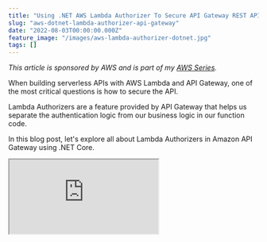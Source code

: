 ```yaml
---
title: "Using .NET AWS Lambda Authorizer To Secure API Gateway REST API"
slug: "aws-dotnet-lambda-authorizer-api-gateway"
date: "2022-08-03T00:00:00.000Z"
feature_image: "/images/aws-lambda-authorizer-dotnet.jpg"
tags: []
---
```


_This article is sponsored by AWS and is part of my [AWS Series](__GHOST_URL__/tag/aws/)._

When building serverless APIs with AWS Lambda and API Gateway, one of the most critical questions is how to secure the API.

Lambda Authorizers are a feature provided by API Gateway that helps us separate the authentication logic from our business logic in our function code.

In this blog post, let's explore all about Lambda Authorizers in Amazon API Gateway using .NET Core.

<iframe src="https://www.youtube.com/embed/5kI2wZWp4NU" />

You will learn:

*   Build an AWS Lambda Authorizer using .NET Core
*   Set up Lambda Authorizer in API Gateway
*   Caching Authorizer Responses in API Gateway
*   Pass data from Authorizer to Lambda Function code

If you are new to building REST API using .NET and Amazon API Gateway, check out the below article to get started.

[

How To Build an API Gateway REST API Using AWS Lambda Proxy Integration?

In this post, you will learn how to build a REST API using Amazon API Gateway with AWS Lambda Proxy integration built in .NET Core. Learn how to build and set up the Lambda integration, connect to a DynamoDB database and perform CRUD operations.

![](/images/favicon.ico)Rahul NathRahul Pulikkot Nath

![](/images/aws_lambda.jpg)

](__GHOST_URL__/blog/amazon-api-gateway-rest-api-lambda-proxy-integration)

For this post, I will use the API Gateway REST API built in the above article.

.NET Core Lambda Function
-------------------------

To set up an Authorizer for API Gateway, we first need to build a Lambda Function. With the AWS Toolkit installed for Visual Studio, use the Lambda Function and the Empty template to build a Lambda Authorizer function. Install the `Amazon.Lambda.APIGatewayEvents` [NuGet package](https://www.nuget.org/packages/Amazon.Lambda.APIGatewayEvents) to get the API Gateway custom authorizer request/response classes - `APIGatewayCustomAuthorizerRequest` and `APIGatewayCustomAuthorizerResponse`.

The `Type` and `MethodArn` property on the `APIGatewayCustomAuthorizerRequest` object is populated for all request types. `Type` indicates the type of Authorizer, and the `MethodArn` indicates the method for which the Lambda Authorizer was invoked.

### Types of Lambda Authorizer

There are two types of Lambda Authorizers.

*   _**TOKEN**_ Authorizer → Receives the caller’s identity in a bearer token, e.g., JWT or OAuth token
*   _**REQUEST**_ Authorizer → Receives the caller’s identity in a combination of headers, query string parameters, stage, and context variables.

The type of Authorizer is decided based on how it’s set up in the API Gateway when we add the Custom Authorizer. (We will see this later in the post).

Based on the type of the Authorizer, the request parameters that come into the Lambda Authorizer Function are different. When using the Token Authorizer, the `AuthorizationToken` property is populated with the bearer token from the incoming request. API Gateway does this automatically. When using Request Authorizer, the `AuthorizationToken` property is null, and all other properties, `Headers`, `QueryStringParameters`, `PathParameters`, `StageVariables` etc., are populated.

#### Sample Token Validation using .NET

The validation mechanisms change based on the type of token and how it’s generated. If you have an Identity server setup for your organization, use that to validate tokens and retrieve associated details. This might involve an additional HTTP call to the Identity Server.

For this blog post, I am using [JSON Web Token Builder](http://jwtbuilder.jamiekurtz.com/) to generate test tokens. To validate the token, I use the `JwtSecurityTokenHandler` class and the _privateKey_ used to sign the token (in that online tool).

    private static ClaimsPrincipal? ValidateToken(string authToken)
        {
            const string privateKey = "qwertyuiopasdfghjklzxcvbnm123456";
            var tokenHandler = new JwtSecurityTokenHandler();
            var validationParameters = new TokenValidationParameters()
            {
                ValidateLifetime = false,
                ValidateAudience = false,
                ValidateIssuer = false,
                IssuerSigningKey = new SymmetricSecurityKey(Encoding.UTF8.GetBytes(privateKey)) 
            };
    
            try
            {
                return tokenHandler.ValidateToken(authToken, validationParameters, out SecurityToken validatedToken);
            }
            catch (Exception)
            {
                return null;
            }
        }
    

If the token is valid, it returns a `ClaimsPrincipal` object instance which contains information about the token.

Below is the decoded payload of the test JWT token I am using.

    {
      "iss": "Online JWT Builder",
      "iat": 1658808785,
      "exp": 1690344785,
      "aud": "www.example.com",
      "sub": "hello@rahulpnath.com",
      "GivenName": "Rahul",
      "Surname": "Nath",
      "Email": "hello@rahulpnath.com",
      "Role": [
        "Admin",
        "User"
      ],
      "UserId": "e660c2dd-2688-44de-82d1-41590ae4aace"
    }
    

Use the appropriate key names to retrieve the claims from the `ClaimsPrincipal`. Below is an example of retrieving the userId value from the Claims.

`var userId = claimsPricipal.FindFirst("UserId")?.Value;`

### API Gateway Authorized and Unauthorized Responses

Lambda Authorizer returns the same response object, `APIGatewayCustomAuthorizerResponse`, for both authorized and unauthorized responses.

    return new APIGatewayCustomAuthorizerResponse()
    {
        PrincipalID = userId,
        PolicyDocument = new APIGatewayCustomAuthorizerPolicy()
        {
            Statement = new List<APIGatewayCustomAuthorizerPolicy.IAMPolicyStatement>
            {
                new APIGatewayCustomAuthorizerPolicy.IAMPolicyStatement()
                {
                    Effect = "Allow",
                    Resource = new HashSet<string> { request.MethodArn },
                    Action = new HashSet<string> { "execute-api:Invoke"}
                }
            }
        }
    };
    

If authorized, it specifies `Resource`, a list of ARNs it provides access for, and also the list of Action allowed. In our example, since the authorizer is for accessing an API endpoint, we return the `MethodArn` and provide the appropriate permissions. In this case, `execute-api:Invoke` permission to invoke the Lambda function.

Setting Up Authorizer in API Gateway
------------------------------------

Now that we have the Authorizer Lambda function up and running in our AWS account let’s set it up as an Authorizer in API Gateway.

Under the Authorizers section for the REST API in Amazon API Gateway, select ‘Create New Authorizer’. This shows the below dialog to enter the Lambda Function details, the Lambda Event Payload (Token Type), and other information for the Authorizer.

Below I create a Token based authorizer, _user-service-authorizer,_ which uses the HTTP header _authorizationToken_ to get the Bearer Token.

![Create a new .NET Lambda Authorizer in API Gateway REST API by providing the name, Lambda function used as the authorizer, and the token type to use. Also, enable token caching if required.](/images/api-gateway-lambda-authorizer-create.jpg)

You can create multiple Authorizers if required for the same REST API. Creating an Authorizer here does not apply it to the API automatically.

We need to set the Authorizer explicitly for each Method endpoint for the API. This is set under the [Method Request section under a Resoruce](__GHOST_URL__/blog/amazon-api-gateway-rest-api-introduction/).

E.g., Below for the `GET` method on the _Users_ resource, set the Authorization to the new _user-service-authorizer_

![Set the .NET Lambda Authorizer on REST API Method Request](/images/api-gateway-lambda-authorizer-set-authorizer-for-method.jpg)

For each method on the REST API, the Authorizer needs to be selected explicitly.

You can add Header and Query parameter validations if the Authorizer expects specific values to be present in the HTTP request.

### Deploy & Test

The Lambda Authorizer can be tested only after deploying to a Stage. Using the Test client within the Resource section of the API Gateway does not invoke the Lambda Authorizers. It only invokes the Lambda function set up in the Integration Request section of the Method.

To test our new Custom Lambda Authorizer, deploy the API to a Stage.

Once deployed, make a `GET` or `POST` request to the API endpoint from [Postman](https://www.postman.com/). Pass the token in the _authorizationToken_ HTTP header value.

![Sample API gateway REST API request with the token in HTTP Header for .NET Lambda Authorizer. ](/images/api-gateway-lambda-authorizer-sample-api-request-postman.jpg)

Caching API Gateway Authorizer Responses
----------------------------------------

Every time we make a call to the Resource endpoint, it now has to make two round-trip calls.

*   One to the Lambda Authorizer function, to check whether the caller is authorized or not
*   One to the actual Lambda Function if the caller is authorized.

This impacts the overall end-to-end response time on the API Gateway endpoint.

With API Lambda Authorizer, you can cache the response at the API Gateway based on a key. The key is based on the Authorizer type selected.

*   Token Type → The token value is used as the key
*   Request Type → All the keys selected

The response from the Authorizer lambda is cached at the API Gateway for the configured time. During that time, if another request comes with the same key, API Gateway uses the cached response from the previous request.

### Caching and Policies

The Authorizer cache is at the API Gateway level. So if both `GET` and `POST` requests use an Authorizer, the response should enable all the methods the token has access to. This ensures that if the same user makes subsequent calls to different Methods (using the same Authorizer), the API Gateway will allow the method to be accessed. Otherwise, the cached token will have access only to the first method that triggered a call to the authorizer until the token is removed from the cache.

Updating our initial code, instead of just specifying the calling method ARN back with the policies, we need to ensure we return all the methods the token/user has access to.

For example, below, I have updated the `Resource` property of the returned `IAMPolicyStatement` class to specify “\*”, to indicate it has access to all methods. This is possible only in scenarios where the user is in an Admin role and has access to all functionality.

    return new APIGatewayCustomAuthorizerResponse()
    {
        ...,
        PolicyDocument = new APIGatewayCustomAuthorizerPolicy()
        {
            Statement = new List<APIGatewayCustomAuthorizerPolicy.IAMPolicyStatement>
            {
                new APIGatewayCustomAuthorizerPolicy.IAMPolicyStatement()
                {
                    Effect = "Allow",
                    Resource = new HashSet<string> { "*" }, // Or explicitly specify methods.
                    Action = new HashSet<string> { "execute-api:Invoke"}
                }
            }
        }
    };
    

For other users, you can explicitly return the method ARNs that the user can access based on their role. The application can use conventions or will need to keep a map of roles vs. methods to return this information.

Pass Custom Data From Authorizer to Lambda Function Code
--------------------------------------------------------

Often we need information about the User accessing the function to make business decisions. We might also need this to save user details as part of the data stored or for logging/auditing.

Since the token-related information is available in the Lambda Authorizer, we need a way to pass this information to the Lambda function processing the request.

The request context can be used to pass information from the Lambda Authorizer to the Lambda function code.

    var userId = claims.FindFirst("UserId")?.Value;
    var email = claims.FindFirst("Email")?.Value;
    var givenName = claims.FindFirst("GivenName")?.Value;
    var surname = claims.FindFirst("Surname")?.Value;
    var roles = string.Join(",", claims.FindAll("Role").Select(x => x.Value));
    
    return new APIGatewayCustomAuthorizerResponse()
    {
        ...,
        Context = new APIGatewayCustomAuthorizerContextOutput()
        {
            {"UserId", userId },
            {"Email", email },
            {"Name", $"{givenName} {surname}" },
            {"Roles", roles }
        }
    };
    

The content passed via the Context property of the Lambda Authorizer response is available in the APIGatewayProxyRequest under the `RequestContext.Authorizer` property.

    public async Task<APIGatewayProxyResponse> FunctionHandler(
        APIGatewayProxyRequest request, ILambdaContext context)
    {
        var userId = request.RequestContext.Authorizer["UserId"];
        ...
    }
    

These values can be used for business logic, logging, etc, as required by your application code.

_Full Source code and demo [available here](https://rahulpnath.visualstudio.com/YouTube%20Samples/_git/api-gateway-rest-lambda-proxy-integration)._

I hope this helps you start using Lambda Authorizer for authenticating requests coming to the API endpoint.

_Photo by [Ray Hennessy](https://unsplash.com/@rayhennessy?utm_source=unsplash&utm_medium=referral&utm_content=creditCopyText) on [Unsplash](https://unsplash.com/s/photos/protect?utm_source=unsplash&utm_medium=referral&utm_content=creditCopyText)_